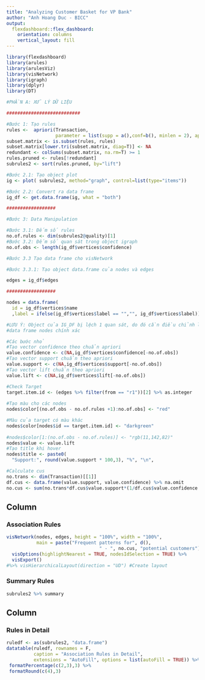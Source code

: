 ```yaml
---
title: "Analyzing Customer Basket for VP Bank"
author: "Anh Hoang Duc - BICC"
output: 
  flexdashboard::flex_dashboard:
    orientation: columns
    vertical_layout: fill
---
```


```r
library(flexdashboard)
library(arules)
library(arulesViz)
library(visNetwork)
library(igraph)
library(dplyr)
library(DT)

#PHẦN A: XỬ LÝ DỮ LIỆU

###########################

#Bước 1: Tạo rules
rules <-  apriori(Transaction, 
                  parameter = list(supp = a(),conf=b(), minlen = 2), appearance = list(default="lhs",rhs= d()))
subset.matrix <- is.subset(rules, rules)
subset.matrix[lower.tri(subset.matrix, diag=T)] <- NA
redundant <- colSums(subset.matrix, na.rm=T) >= 1
rules.pruned <- rules[!redundant]
subrules2 <- sort(rules.pruned, by="lift")

#Bước 2.1: Tạo object plot
ig <- plot( subrules2, method="graph", control=list(type="items"))

#Bước 2.2: Convert ra data frame
ig_df <- get.data.frame(ig, what = "both")

##################

#Bước 3: Data Manipulation

#Bước 3.1: Đếm số rules
no.of.rules <- dim(subrules2@quality)[1]
#Bước 3.2: Đếm số quan sát trong object igraph
no.of.obs <- length(ig_df$vertices$confidence)

#Bước 3.3 Tạo data frame cho visNetwork

#Bước 3.3.1: Tạo object data.frame của nodes và edges

edges = ig_df$edges

##################

nodes = data.frame(
  id = ig_df$vertices$name
  ,label = ifelse(ig_df$vertices$label == "","", ig_df$vertices$label))

#LƯU Ý: Object của IG_DF bị lệch 1 quan sát, do đó cần điều chỉnh lại để 
#data frame nodes chính xác

#Các bước nhỏ
#Tạo vector confidence theo chuẩn apriori
value.confidence <- c(NA,ig_df$vertices$confidence[-no.of.obs])
#Tạo vector support chuẩn theo apriori
value.support <- c(NA,ig_df$vertices$support[-no.of.obs])
#Tạo vector lift chuẩn theo apriori
value.lift <- c(NA,ig_df$vertices$lift[-no.of.obs])

#Check Target
target.item.id <- (edges %>% filter(from == "r1"))[2] %>% as.integer
          
#Tạo màu cho các nodes
nodes$color[(no.of.obs - no.of.rules +1):no.of.obs] <- "red"

#Màu của target có màu khác
nodes$color[nodes$id == target.item.id] <- "darkgreen"
          
#nodes$color[1:(no.of.obs - no.of.rules)] <- "rgb(11,142,82)"
nodes$value <- value.lift
#Tạo title khi hover
nodes$title <- paste0(
  "Support:", round(value.support * 100,3), "%", "\n",                        "Confidence:", round(value.confidence * 100, 3),"%","\n",                   "Lift:", round(value.lift, 3))

#Calculate cus
no.trans <- dim(Transaction)[[1]]
df.cus <- data.frame(value.support, value.confidence) %>% na.omit
no.cus <- sum(no.trans*df.cus$value.support*(1/df.cus$value.confidence - 1))
```

Column {.tabset data-width=1000}
-----------------------------------------------------------------------

### Association Rules

```r
visNetwork(nodes, edges, height = "100%", width = "100%",
           main = paste("Frequent patterns for", d(), 
                                  " - ", no.cus, "potential customers")) %>% visEdges(arrows = "to") %>% 
  visOptions(highlightNearest = TRUE, nodesIdSelection = TRUE) %>% 
  visExport()
#%>% visHierarchicalLayout(direction = "UD") #Create layout

```

### Summary Rules

```r
subrules2 %>% summary
```


Column {.tabset data-width=700}
-----------------------------------------
### Rules in Detail

```r
ruledf <- as(subrules2, "data.frame")
datatable(ruledf, rownames = F,
          caption = "Association Rules in Detail",
          extensions = "AutoFill", options = list(autoFill = TRUE)) %>% 
 formatPercentage(c(2,3),3) %>% 
 formatRound(c(4),3)
```

